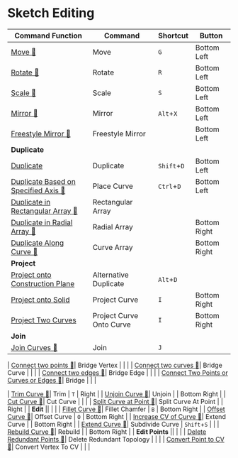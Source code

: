 # Sketch Editing

| Command Function | Command | Shortcut | Button |
| ------- | ------- | ------- | -------  |
| [Move 🚧](sketch-edit/move)| Move | `G` | Bottom Left |
| [Rotate 🚧](sketch-edit/rotate)| Rotate | `R` | Bottom Left |
| [Scale 🚧](sketch-edit/scale)| Scale | `S` | Bottom Left |
| [Mirror 🚧](sketch-edit/mirror)| Mirror | `Alt`+`X` | Bottom Left |
| [Freestyle Mirror 🚧](sketch-edit/freestyle-mirror)| Freestyle Mirror | | Bottom Left |
| **Duplicate** || | |
| [Duplicate](sketch-edit/duplicate)| Duplicate | `Shift`+`D` | Bottom Left |
| [Duplicate Based on Specified Axis 🚧](sketch-edit/place-curve)| Place Curve | `Ctrl`+`D` | Bottom Left |
| [Duplicate in Rectangular Array 🚧](sketch-edit/rectangular-array)| Rectangular Array | | |
| [Duplicate in Radial Array 🚧](sketch-edit/radial-array)| Radial Array | | Bottom Right |
| [Duplicate Along Curve 🚧](sketch-edit/curve-array)| Curve Array | | Bottom Right |
| **Project** || | |
| [Project onto Construction Plane](sketch-edit/alternative-duplicate)| Alternative Duplicate | `Alt`+`D` | |
| [Project onto Solid](sketch-edit/project-curve)| Project Curve | `I` | Bottom Right |
| [Project Two Curves](sketch-edit/project-curve-onto-curve)| Project Curve Onto Curve | `I` | Bottom Right |
| **Join** || | |
| [Join Curves 🚧](sketch-edit/join)| Join | `J` | |

| [Connect two points 🚧](sketch-edit/bridge-vertex)| Bridge Vertex | | |
| [Connect two curves 🚧](sketch-edit/bridge-curve)| Bridge Curve | | |
| [Connect two edges 🚧](sketch-edit/bridge-edge)| Bridge Edge | | |
| [Connect Two Points or Curves or Edges 🚧](sketch-edit/bridge)| Bridge | | |

| [Trim Curve 🚧](sketch-edit/trim)| Trim | `T` | Right |
| [Unjoin Curve 🚧](sketch-edit/unjoin)| Unjoin | | Bottom Right |
| [Cut Curve 🚧](sketch-edit/cut-curve)| Cut Curve | | |
| [Split Curve at Point 🚧](sketch-edit/split-curve-at-point)| Split Curve At Point | | Right |
| **Edit** || | |
| [Fillet Curve 🚧](sketch-edit/fillet-chamfer)| Fillet Chamfer | `B` | Bottom Right |
| [Offset Curve 🚧](sketch-edit/offset-curve)| Offset Curve | `O` | Bottom Right |
| [Increase CV of Curve 🚧](sketch-edit/subdivide-curve)| Extend Curve | | Bottom Right |
| [Extend Curve 🚧](sketch-edit/extend-curve)| Subdivide Curve | `Shift`+`S` | |
| [Rebuild Curve 🚧](sketch-edit/rebuild)| Rebuild | | Bottom Right |
| **Edit Points** || | |
| [Delete Redundant Points 🚧](sketch-edit/delete-redundant-topology)| Delete Redundant Topology | | |
| [Convert Point to CV 🚧](sketch-edit/convert-vertex-to-cv)| Convert Vertex To CV | | |